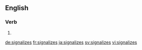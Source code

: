 
==English==

===Verb===
{{head|en}}

# {{en-third-person singular of|signalize}}

[[de:signalizes]]
[[fr:signalizes]]
[[ja:signalizes]]
[[sv:signalizes]]
[[vi:signalizes]]